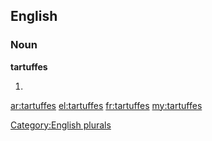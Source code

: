 ==English==

===Noun===
'''tartuffes'''

# {{plural of|[[tartuffe]]}}

[[Category:English plurals]]

[[ar:tartuffes]]
[[el:tartuffes]]
[[fr:tartuffes]]
[[my:tartuffes]]